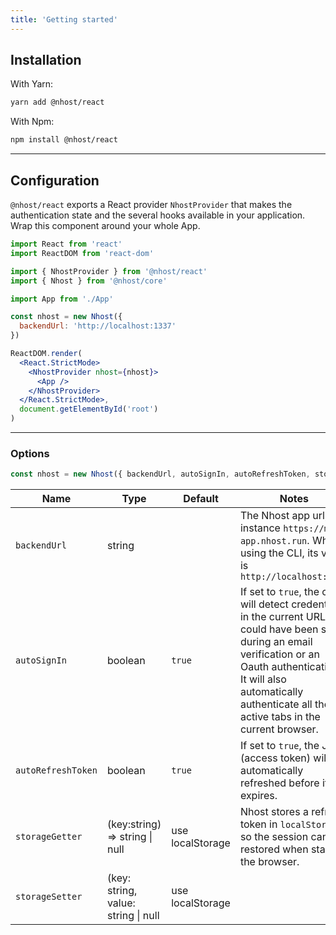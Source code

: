 ```yaml
---
title: 'Getting started'
---
```


## Installation

With Yarn:

```sh
yarn add @nhost/react
```

With Npm:

```sh
npm install @nhost/react
```

---

## Configuration

`@nhost/react` exports a React provider `NhostProvider` that makes the authentication state and the several hooks available in your application. Wrap this component around your whole App.

```jsx
import React from 'react'
import ReactDOM from 'react-dom'

import { NhostProvider } from '@nhost/react'
import { Nhost } from '@nhost/core'

import App from './App'

const nhost = new Nhost({
  backendUrl: 'http://localhost:1337'
})

ReactDOM.render(
  <React.StrictMode>
    <NhostProvider nhost={nhost}>
      <App />
    </NhostProvider>
  </React.StrictMode>,
  document.getElementById('root')
)
```

---

### Options

```js
const nhost = new Nhost({ backendUrl, autoSignIn, autoRefreshToken, storageGetter, storageSetter })
```

| Name               | Type                                | Default          | Notes                                                                                                                                                                                                                                          |
| ------------------ | ----------------------------------- | ---------------- | ---------------------------------------------------------------------------------------------------------------------------------------------------------------------------------------------------------------------------------------------- |
| `backendUrl`       | string                              |                  | The Nhost app url, for instance `https://my-app.nhost.run`. When using the CLI, its value is `http://localhost:1337`                                                                                                                           |
| `autoSignIn`       | boolean                             | `true`           | If set to `true`, the client will detect credentials in the current URL that could have been sent during an email verification or an Oauth authentication. It will also automatically authenticate all the active tabs in the current browser. |
| `autoRefreshToken` | boolean                             | `true`           | If set to `true`, the JWT (access token) will be automatically refreshed before it expires.                                                                                                                                                    |
| `storageGetter`    | (key:string) => string \| null      | use localStorage | Nhost stores a refresh token in `localStorage` so the session can be restored when starting the browser.                                                                                                                                       |
| `storageSetter`    | (key: string, value: string \| null | use localStorage |                                                                                                                                                                                                                                                |
